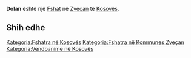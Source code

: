 {{Fshat në Kosovës
 | Emri                = Dolan
| sqi_N_name = Dolan
| sqi_N_FULL_NAME_RO = Dolan
| sqi_N_FULL_NAME_ND_RO = Dolan
| sqi_N_SORT_NAME_RG = DOLAN
| sqi_N_FULL_NAME_RG = Dolan
| sqi_N_FULL_NAME_ND_RG = Dolan
| sqi_V_name = Dolanë
| sqi_V_FULL_NAME_RO = Dolanë
| sqi_V_FULL_NAME_ND_RO = Dolane
| sqi_V_SORT_NAME_RG = DOLANE
| sqi_V_FULL_NAME_RG = Dolanë
| sqi_V_FULL_NAME_ND_RG = Dolane
| srp_N_name = Doljane
| srp_N_FULL_NAME_RO = Doljane
| srp_N_FULL_NAME_ND_RO = Doljane
| srp_N_SORT_NAME_RG = DOLJANE
| srp_N_FULL_NAME_RG = Doljane
| srp_N_FULL_NAME_ND_RG = Doljane
| srp_NS_name = Дољане
| srp_NS_FULL_NAME_RO = Дољане
| srp_NS_FULL_NAME_ND_RO = Дољане
| srp_NS_SORT_NAME_RG = ДОЉАНЕ
| srp_NS_FULL_NAME_RG = Дољане
| srp_NS_FULL_NAME_ND_RG = Дољане
| std_V_name = Doljani
| std_V_FULL_NAME_RO = Doljani
| std_V_FULL_NAME_ND_RO = Doljani
| std_V_SORT_NAME_RG = DOLJANI
| std_V_FULL_NAME_RG = Doljani
| std_V_FULL_NAME_ND_RG = Doljani

 | Emri (Rasa dhanore) = 
 | Figura              = 
 | Shteti              = Kosovo
 | Komuna              = Zveçan
 | Kodi postar         = 
 | Sipërfaqja          = 

 | Popullsia           = 

 | Regj. i popullsisë  = 
 | Dend. e popullsisë  = 
 | Faqja zyrtare       = 
 <!--- Koordinatat ----> 
 | Gjerësia            = 42.926944
 | Gjatësia            = 20.810556
 | Lartësia            = 
}}
'''Dolan''' është një [[Fshat]] në [[Zveçan]] të [[Kosovës]].

<!-- == Gjeografia == -->
<!-- == Historia == -->
<!-- == Demografia == -->
== Shih edhe ==
{{Komuna Zveçan}}
{{Kosovo-Administrata-Cung}}

[[Kategoria:Fshatra në Kosovës]]
[[Kategoria:Fshatra në Kommunes Zveçan]]
[[Kategoria:Vendbanime në Kosovës]]
